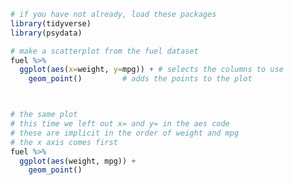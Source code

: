 
```r
# if you have not already, load these packages
library(tidyverse)
library(psydata)

# make a scatterplot from the fuel dataset
fuel %>%
  ggplot(aes(x=weight, y=mpg)) + # selects the columns to use
    geom_point()         # adds the points to the plot



# the same plot
# this time we left out x= and y= in the aes code
# these are implicit in the order of weight and mpg
# the x axis comes first
fuel %>%
  ggplot(aes(weight, mpg)) +
    geom_point()         

```
